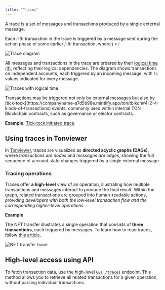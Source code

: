 ```yaml
---
title: "Traces"
---
```



A trace is a set of messages and transactions produced by a single external message.

Each _i-th_ transaction in the trace is triggered by a message sent during the action phase of some earlier _j-th_ transaction, where _j \< i_.

<div
  className="flex justify-center my-4"
>
  <Image
    src="/resources/images/rpc/trace_def_light.svg"
    darkSrc="/resources/images/rpc/trace_def_dark.svg"
    alt="Trace diagram"
  />
</div>

All messages and transactions in the trace are ordered by their [logical time (lt)](/foundations/whitepapers/tblkch#1-4-1-logical-time), reflecting their logical dependencies. The diagram shows transactions on independent accounts, each triggered by an incoming message, with `lt` values indicated for every message.

<Image
  src="/resources/images/rpc/traces_lt_light.svg"
  darkSrc="/resources/images/rpc/traces_lt_dark.svg"
  alt="Traces with logical time"
/>

<Aside
  type={"note"}
>
  Transactions may be triggered not only by external messages but also by [tick-tock](https://companyname-a7d5b98e.mintlify.app/ton/tblkch#4-2-4-kinds-of-transactions) events, commonly used within internal TON Blockchain contracts, such as governance or elector contracts.

  **Example:** [Tick-tock initiated trace](https://tonviewer.com/transaction/c386d3f7cc797aeb4d126a17da9055e47e79a1bce73262e8d665d94636f97bdc).
</Aside>

## Using traces in Tonviewer

In [Tonviewer](https://tonviewer.com/), traces are visualized as **directed acyclic graphs (DAGs)**, where _transactions are nodes_ and _messages are edges_, showing the full sequence of account state changes triggered by a single external message.

### Tracing operations

Traces offer **a high-level** view of an operation, illustrating how multiple transactions and messages interact to produce the final result. Within the graph, related transactions are grouped into human-readable actions, _providing developers with both the low-level transaction flow and the corresponding higher-level operations_.

**Example**

The NFT transfer illustrates a single operation that consists of **three transactions**, each triggered by messages. To learn how to read traces, follow [this article](/ecosystem/explorers/tonviewer#steps-to-analyze-an-operation).

<Image
  src="/resources/images/rpc/nft_transfer_trace_light.png"
  darkSrc="/resources/images/rpc/nft_transfer_trace_dark.png"
  alt="NFT transfer trace"
/>

## High-level access using API

To fetch transaction data, use the high-level [`GET /traces`](/ecosystem/rpc/toncenter/v3/actions-and-traces/list-actions-by-filters-tx-msg-trace) endpoint.
This method allows you to retrieve all related transactions for a given operation, without parsing individual transactions.
